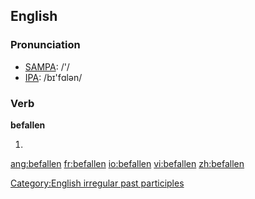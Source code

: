 ==English==

===Pronunciation===
*[[w:SAMPA|SAMPA]]: /'/
*[[w:IPA|IPA]]: /bɪ'fɑlən/

===Verb===
'''befallen'''
# {{past participle of|befall}}

<!--this belongs on the page for "befall"
===Translations===
*Dutch: [[ge]]-->

[[Category:English irregular past participles]]

[[ang:befallen]]
[[fr:befallen]]
[[io:befallen]]
[[vi:befallen]]
[[zh:befallen]]